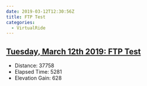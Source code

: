 ```yaml
---
date: 2019-03-12T12:30:56Z
title: FTP Test
categories:
  - VirtualRide
---
```


## [Tuesday, March 12th 2019: FTP Test](https://www.strava.com/activities/2208396178)
  * Distance: 37758
  * Elapsed Time: 5281
  * Elevation Gain: 628